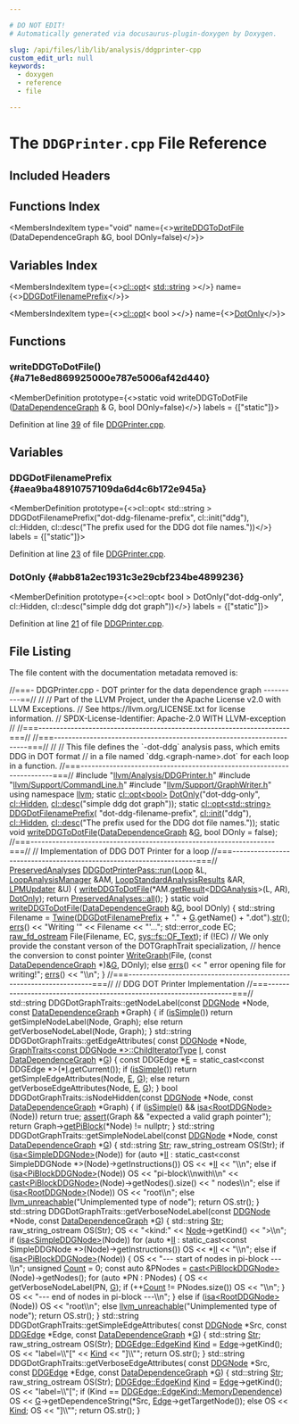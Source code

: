 ```yaml
---

# DO NOT EDIT!
# Automatically generated via docusaurus-plugin-doxygen by Doxygen.

slug: /api/files/lib/lib/analysis/ddgprinter-cpp
custom_edit_url: null
keywords:
  - doxygen
  - reference
  - file

---
```





# The `DDGPrinter.cpp` File Reference

<DoxygenPage pluginConfig={pluginConfig}>



## Included Headers

<IncludesList>
<IncludesListItem
  filePath="llvm/Analysis/DDGPrinter.h"
  permalink="/docs/api/files/include/include/llvm/include/llvm/analysis/ddgprinter-h"
  isLocal="true" />
<IncludesListItem
  filePath="llvm/Support/CommandLine.h"
  permalink="/docs/api/files/include/include/llvm/include/llvm/support/commandline-h"
  isLocal="true" />
<IncludesListItem
  filePath="llvm/Support/GraphWriter.h"
  permalink="/docs/api/files/include/include/llvm/include/llvm/support/graphwriter-h"
  isLocal="true" />
</IncludesList>

## Functions Index

<MembersIndex>

<MembersIndexItem
  type="void"
  name={<><a href="#a71e8ed869925000e787e5006af42d440">writeDDGToDotFile</a> (DataDependenceGraph &amp;G, bool DOnly=false)</>}>
</MembersIndexItem>

</MembersIndex>

## Variables Index

<MembersIndex>

<MembersIndexItem
  type={<><a href="/docs/api/classes/llvm/cl/opt">cl::opt</a>&lt; <a href="/docs/api/files/include/include/llvm/include/llvm/demangle/itaniumdemangle-h/#ae2b0d0345572d6718e219aa76d1d54edab45cffe084dd3d20d928bee85e7b0f21">std::string</a> &gt;</>}
  name={<><a href="#aea9ba48910757109da6d4c6b172e945a">DDGDotFilenamePrefix</a></>}>
</MembersIndexItem>

<MembersIndexItem
  type={<><a href="/docs/api/classes/llvm/cl/opt">cl::opt</a>&lt; bool &gt;</>}
  name={<><a href="#abb81a2ec1931c3e29cbf234be4899236">DotOnly</a></>}>
</MembersIndexItem>

</MembersIndex>


<SectionDefinition>

## Functions

### writeDDGToDotFile() {#a71e8ed869925000e787e5006af42d440}

<MemberDefinition
  prototype={<>static void writeDDGToDotFile (<a href="/docs/api/classes/llvm/datadependencegraph">DataDependenceGraph</a> &amp; G, bool DOnly=false)</>}
  labels = {["static"]}>

Definition at line <a href="#l00039">39</a> of file <a href="/docs/api/files/lib/lib/analysis/ddgprinter-cpp">DDGPrinter.cpp</a>.
</MemberDefinition>

</SectionDefinition>

<SectionDefinition>

## Variables

### DDGDotFilenamePrefix {#aea9ba48910757109da6d4c6b172e945a}

<MemberDefinition
  prototype={<>cl::opt&lt; std::string &gt; DDGDotFilenamePrefix(&quot;dot-ddg-filename-prefix&quot;, cl::init(&quot;ddg&quot;), cl::Hidden, cl::desc(&quot;The prefix used for the DDG dot file names.&quot;))</>}
  labels = {["static"]}>

Definition at line <a href="#l00023">23</a> of file <a href="/docs/api/files/lib/lib/analysis/ddgprinter-cpp">DDGPrinter.cpp</a>.
</MemberDefinition>

### DotOnly {#abb81a2ec1931c3e29cbf234be4899236}

<MemberDefinition
  prototype={<>cl::opt&lt; bool &gt; DotOnly(&quot;dot-ddg-only&quot;, cl::Hidden, cl::desc(&quot;simple ddg dot graph&quot;))</>}
  labels = {["static"]}>

Definition at line <a href="#l00021">21</a> of file <a href="/docs/api/files/lib/lib/analysis/ddgprinter-cpp">DDGPrinter.cpp</a>.
</MemberDefinition>

</SectionDefinition>

## File Listing

The file content with the documentation metadata removed is:

<ProgramListing>

<Link id="l00001" /><CodeLine lineNumber="1"><Highlight kind="comment">//===- DDGPrinter.cpp - DOT printer for the data dependence graph ----------==//</Highlight><Highlight kind="normal"></Highlight></CodeLine>
<Link id="l00002" /><CodeLine lineNumber="2"><Highlight kind="normal"></Highlight><Highlight kind="comment">//</Highlight><Highlight kind="normal"></Highlight></CodeLine>
<Link id="l00003" /><CodeLine lineNumber="3"><Highlight kind="normal"></Highlight><Highlight kind="comment">// Part of the LLVM Project, under the Apache License v2.0 with LLVM Exceptions.</Highlight><Highlight kind="normal"></Highlight></CodeLine>
<Link id="l00004" /><CodeLine lineNumber="4"><Highlight kind="normal"></Highlight><Highlight kind="comment">// See https://llvm.org/LICENSE.txt for license information.</Highlight><Highlight kind="normal"></Highlight></CodeLine>
<Link id="l00005" /><CodeLine lineNumber="5"><Highlight kind="normal"></Highlight><Highlight kind="comment">// SPDX-License-Identifier: Apache-2.0 WITH LLVM-exception</Highlight><Highlight kind="normal"></Highlight></CodeLine>
<Link id="l00006" /><CodeLine lineNumber="6"><Highlight kind="normal"></Highlight><Highlight kind="comment">//</Highlight><Highlight kind="normal"></Highlight></CodeLine>
<Link id="l00007" /><CodeLine lineNumber="7"><Highlight kind="normal"></Highlight><Highlight kind="comment">//===----------------------------------------------------------------------===//</Highlight><Highlight kind="normal"></Highlight></CodeLine>
<Link id="l00008" /><CodeLine lineNumber="8"><Highlight kind="normal"></Highlight></CodeLine>
<Link id="l00009" /><CodeLine lineNumber="9"><Highlight kind="normal"></Highlight><Highlight kind="comment">//===----------------------------------------------------------------------===//</Highlight><Highlight kind="normal"></Highlight></CodeLine>
<Link id="l00010" /><CodeLine lineNumber="10"><Highlight kind="normal"></Highlight><Highlight kind="comment">//</Highlight><Highlight kind="normal"></Highlight></CodeLine>
<Link id="l00011" /><CodeLine lineNumber="11"><Highlight kind="normal"></Highlight><Highlight kind="comment">// This file defines the &#96;-dot-ddg&#96; analysis pass, which emits DDG in DOT format</Highlight><Highlight kind="normal"></Highlight></CodeLine>
<Link id="l00012" /><CodeLine lineNumber="12"><Highlight kind="normal"></Highlight><Highlight kind="comment">// in a file named &#96;ddg.&lt;graph-name&gt;.dot&#96; for each loop  in a function.</Highlight><Highlight kind="normal"></Highlight></CodeLine>
<Link id="l00013" /><CodeLine lineNumber="13"><Highlight kind="normal"></Highlight><Highlight kind="comment">//===----------------------------------------------------------------------===//</Highlight><Highlight kind="normal"></Highlight></CodeLine>
<Link id="l00014" /><CodeLine lineNumber="14"><Highlight kind="normal"></Highlight></CodeLine>
<Link id="l00015" /><CodeLine lineNumber="15"><Highlight kind="normal"></Highlight><Highlight kind="preprocessor">#include &quot;<a href="/docs/api/files/include/include/llvm/include/llvm/analysis/ddgprinter-h">llvm/Analysis/DDGPrinter.h</a>&quot;</Highlight><Highlight kind="normal"></Highlight></CodeLine>
<Link id="l00016" /><CodeLine lineNumber="16"><Highlight kind="normal"></Highlight><Highlight kind="preprocessor">#include &quot;<a href="/docs/api/files/include/include/llvm/include/llvm/support/commandline-h">llvm/Support/CommandLine.h</a>&quot;</Highlight><Highlight kind="normal"></Highlight></CodeLine>
<Link id="l00017" /><CodeLine lineNumber="17"><Highlight kind="normal"></Highlight><Highlight kind="preprocessor">#include &quot;<a href="/docs/api/files/include/include/llvm/include/llvm/support/graphwriter-h">llvm/Support/GraphWriter.h</a>&quot;</Highlight><Highlight kind="normal"></Highlight></CodeLine>
<Link id="l00018" /><CodeLine lineNumber="18"><Highlight kind="normal"></Highlight></CodeLine>
<Link id="l00019" /><CodeLine lineNumber="19"><Highlight kind="normal"></Highlight><Highlight kind="keyword">using namespace </Highlight><Highlight kind="normal"><a href="/docs/api/namespaces/llvm">llvm</a>;</Highlight></CodeLine>
<Link id="l00020" /><CodeLine lineNumber="20"><Highlight kind="normal"></Highlight></CodeLine>
<Link id="l00021" /><CodeLine lineNumber="21" lineLink="#abb81a2ec1931c3e29cbf234be4899236"><Highlight kind="normal"></Highlight><Highlight kind="keyword">static</Highlight><Highlight kind="normal"> <a href="/docs/api/classes/llvm/cl/opt">cl::opt&lt;bool&gt;</a> <a href="#abb81a2ec1931c3e29cbf234be4899236">DotOnly</a>(</Highlight><Highlight kind="stringliteral">&quot;dot-ddg-only&quot;</Highlight><Highlight kind="normal">, <a href="/docs/api/namespaces/llvm/cl/#a68075925a54790e71ca790e1d4f21a40a263ac008d8d31f13ce460395fc4cf7e6">cl::Hidden</a>,</Highlight></CodeLine>
<Link id="l00022" /><CodeLine lineNumber="22"><Highlight kind="normal">                             <a href="/docs/api/structs/llvm/cl/desc">cl::desc</a>(</Highlight><Highlight kind="stringliteral">&quot;simple ddg dot graph&quot;</Highlight><Highlight kind="normal">));</Highlight></CodeLine>
<Link id="l00023" /><CodeLine lineNumber="23" lineLink="#aea9ba48910757109da6d4c6b172e945a"><Highlight kind="normal"></Highlight><Highlight kind="keyword">static</Highlight><Highlight kind="normal"> <a href="/docs/api/classes/llvm/cl/opt">cl::opt&lt;std::string&gt;</a> <a href="#aea9ba48910757109da6d4c6b172e945a">DDGDotFilenamePrefix</a>(</Highlight></CodeLine>
<Link id="l00024" /><CodeLine lineNumber="24"><Highlight kind="normal">    </Highlight><Highlight kind="stringliteral">&quot;dot-ddg-filename-prefix&quot;</Highlight><Highlight kind="normal">, <a href="/docs/api/namespaces/llvm/cl/#ac12e6a8f3a1b511f0dee2ed6de0ae806">cl::init</a>(</Highlight><Highlight kind="stringliteral">&quot;ddg&quot;</Highlight><Highlight kind="normal">), <a href="/docs/api/namespaces/llvm/cl/#a68075925a54790e71ca790e1d4f21a40a263ac008d8d31f13ce460395fc4cf7e6">cl::Hidden</a>,</Highlight></CodeLine>
<Link id="l00025" /><CodeLine lineNumber="25"><Highlight kind="normal">    <a href="/docs/api/structs/llvm/cl/desc">cl::desc</a>(</Highlight><Highlight kind="stringliteral">&quot;The prefix used for the DDG dot file names.&quot;</Highlight><Highlight kind="normal">));</Highlight></CodeLine>
<Link id="l00026" /><CodeLine lineNumber="26"><Highlight kind="normal"></Highlight></CodeLine>
<Link id="l00027" /><CodeLine lineNumber="27"><Highlight kind="normal"></Highlight><Highlight kind="keyword">static</Highlight><Highlight kind="normal"> </Highlight><Highlight kind="keywordtype">void</Highlight><Highlight kind="normal"> <a href="#a71e8ed869925000e787e5006af42d440">writeDDGToDotFile</a>(<a href="/docs/api/classes/llvm/datadependencegraph">DataDependenceGraph</a> &amp;<a href="/docs/api/files/lib/lib/support/md5-cpp/#ad96b7cf3182ce2ba85e5a7a93b12c441">G</a>, </Highlight><Highlight kind="keywordtype">bool</Highlight><Highlight kind="normal"> DOnly = </Highlight><Highlight kind="keyword">false</Highlight><Highlight kind="normal">);</Highlight></CodeLine>
<Link id="l00028" /><CodeLine lineNumber="28"><Highlight kind="normal"></Highlight></CodeLine>
<Link id="l00029" /><CodeLine lineNumber="29"><Highlight kind="normal"></Highlight><Highlight kind="comment">//===--------------------------------------------------------------------===//</Highlight><Highlight kind="normal"></Highlight></CodeLine>
<Link id="l00030" /><CodeLine lineNumber="30"><Highlight kind="normal"></Highlight><Highlight kind="comment">// Implementation of DDG DOT Printer for a loop</Highlight><Highlight kind="normal"></Highlight></CodeLine>
<Link id="l00031" /><CodeLine lineNumber="31"><Highlight kind="normal"></Highlight><Highlight kind="comment">//===--------------------------------------------------------------------===//</Highlight><Highlight kind="normal"></Highlight></CodeLine>
<Link id="l00032" /><CodeLine lineNumber="32" lineLink="/docs/api/classes/llvm/ddgdotprinterpass/#ad73a209beeea1475814429bdd8bdeda5"><Highlight kind="normal"><a href="/docs/api/classes/llvm/preservedanalyses">PreservedAnalyses</a> <a href="/docs/api/classes/llvm/ddgdotprinterpass/#ad73a209beeea1475814429bdd8bdeda5">DDGDotPrinterPass::run</a>(<a href="/docs/api/classes/llvm/loop">Loop</a> &amp;L, <a href="/docs/api/namespaces/llvm/#a58dde534a0ea2a23cb6c779c5c283f75">LoopAnalysisManager</a> &amp;AM,</Highlight></CodeLine>
<Link id="l00033" /><CodeLine lineNumber="33"><Highlight kind="normal">                                         <a href="/docs/api/structs/llvm/loopstandardanalysisresults">LoopStandardAnalysisResults</a> &amp;AR,</Highlight></CodeLine>
<Link id="l00034" /><CodeLine lineNumber="34"><Highlight kind="normal">                                         <a href="/docs/api/classes/llvm/lpmupdater">LPMUpdater</a> &amp;U) &#123;</Highlight></CodeLine>
<Link id="l00035" /><CodeLine lineNumber="35"><Highlight kind="normal">  <a href="#a71e8ed869925000e787e5006af42d440">writeDDGToDotFile</a>(&#42;AM.<a href="/docs/api/classes/llvm/analysismanager/#aaab1fad63e4f3b8679469720a873fedd">getResult</a>&lt;<a href="/docs/api/classes/llvm/ddganalysis">DDGAnalysis</a>&gt;(L, AR), <a href="#abb81a2ec1931c3e29cbf234be4899236">DotOnly</a>);</Highlight></CodeLine>
<Link id="l00036" /><CodeLine lineNumber="36"><Highlight kind="normal">  </Highlight><Highlight kind="keywordflow">return</Highlight><Highlight kind="normal"> <a href="/docs/api/classes/llvm/preservedanalyses/#a1258a1ff55557c27684010ebd7283712">PreservedAnalyses::all</a>();</Highlight></CodeLine>
<Link id="l00037" /><CodeLine lineNumber="37"><Highlight kind="normal">&#125;</Highlight></CodeLine>
<Link id="l00038" /><CodeLine lineNumber="38"><Highlight kind="normal"></Highlight></CodeLine>
<Link id="l00039" /><CodeLine lineNumber="39" lineLink="#a71e8ed869925000e787e5006af42d440"><Highlight kind="normal"></Highlight><Highlight kind="keyword">static</Highlight><Highlight kind="normal"> </Highlight><Highlight kind="keywordtype">void</Highlight><Highlight kind="normal"> <a href="#a71e8ed869925000e787e5006af42d440">writeDDGToDotFile</a>(<a href="/docs/api/classes/llvm/datadependencegraph">DataDependenceGraph</a> &amp;<a href="/docs/api/files/lib/lib/support/md5-cpp/#ad96b7cf3182ce2ba85e5a7a93b12c441">G</a>, </Highlight><Highlight kind="keywordtype">bool</Highlight><Highlight kind="normal"> DOnly) &#123;</Highlight></CodeLine>
<Link id="l00040" /><CodeLine lineNumber="40"><Highlight kind="normal">  std::string Filename =</Highlight></CodeLine>
<Link id="l00041" /><CodeLine lineNumber="41"><Highlight kind="normal">      <a href="/docs/api/classes/llvm/twine">Twine</a>(<a href="#aea9ba48910757109da6d4c6b172e945a">DDGDotFilenamePrefix</a> + </Highlight><Highlight kind="stringliteral">&quot;.&quot;</Highlight><Highlight kind="normal"> + <a href="/docs/api/files/lib/lib/support/md5-cpp/#ad96b7cf3182ce2ba85e5a7a93b12c441">G</a>.getName() + </Highlight><Highlight kind="stringliteral">&quot;.dot&quot;</Highlight><Highlight kind="normal">).<a href="/docs/api/classes/llvm/twine/#a4c1c1093a7749409c70838678514cc7c">str</a>();</Highlight></CodeLine>
<Link id="l00042" /><CodeLine lineNumber="42"><Highlight kind="normal">  <a href="/docs/api/namespaces/llvm/#a9a7b5c68c90f85baaedaa854cc5002cc">errs</a>() &lt;&lt; </Highlight><Highlight kind="stringliteral">&quot;Writing &#39;&quot;</Highlight><Highlight kind="normal"> &lt;&lt; Filename &lt;&lt; </Highlight><Highlight kind="stringliteral">&quot;&#39;...&quot;</Highlight><Highlight kind="normal">;</Highlight></CodeLine>
<Link id="l00043" /><CodeLine lineNumber="43"><Highlight kind="normal"></Highlight></CodeLine>
<Link id="l00044" /><CodeLine lineNumber="44"><Highlight kind="normal">  std::error&#95;code EC;</Highlight></CodeLine>
<Link id="l00045" /><CodeLine lineNumber="45"><Highlight kind="normal">  <a href="/docs/api/classes/llvm/raw-fd-ostream">raw&#95;fd&#95;ostream</a> File(Filename, EC, <a href="/docs/api/namespaces/llvm/sys/fs/#a662978c0cdf81de0d448032f142a3695a6118bd1b7164f1f8f02470a5cb6a538b">sys::fs::OF&#95;Text</a>);</Highlight></CodeLine>
<Link id="l00046" /><CodeLine lineNumber="46"><Highlight kind="normal"></Highlight></CodeLine>
<Link id="l00047" /><CodeLine lineNumber="47"><Highlight kind="normal">  </Highlight><Highlight kind="keywordflow">if</Highlight><Highlight kind="normal"> (!EC)</Highlight></CodeLine>
<Link id="l00048" /><CodeLine lineNumber="48"><Highlight kind="normal">    </Highlight><Highlight kind="comment">// We only provide the constant verson of the DOTGraphTrait specialization,</Highlight><Highlight kind="normal"></Highlight></CodeLine>
<Link id="l00049" /><CodeLine lineNumber="49"><Highlight kind="normal">    </Highlight><Highlight kind="comment">// hence the conversion to const pointer</Highlight><Highlight kind="normal"></Highlight></CodeLine>
<Link id="l00050" /><CodeLine lineNumber="50"><Highlight kind="normal">    <a href="/docs/api/namespaces/llvm/#a45fc498e695e5b2061ab5e6ec8e604a1">WriteGraph</a>(File, (</Highlight><Highlight kind="keyword">const</Highlight><Highlight kind="normal"> <a href="/docs/api/classes/llvm/datadependencegraph">DataDependenceGraph</a> &#42;)&amp;<a href="/docs/api/files/lib/lib/support/md5-cpp/#ad96b7cf3182ce2ba85e5a7a93b12c441">G</a>, DOnly);</Highlight></CodeLine>
<Link id="l00051" /><CodeLine lineNumber="51"><Highlight kind="normal">  </Highlight><Highlight kind="keywordflow">else</Highlight><Highlight kind="normal"></Highlight></CodeLine>
<Link id="l00052" /><CodeLine lineNumber="52"><Highlight kind="normal">    <a href="/docs/api/namespaces/llvm/#a9a7b5c68c90f85baaedaa854cc5002cc">errs</a>() &lt;&lt; </Highlight><Highlight kind="stringliteral">&quot;  error opening file for writing!&quot;</Highlight><Highlight kind="normal">;</Highlight></CodeLine>
<Link id="l00053" /><CodeLine lineNumber="53"><Highlight kind="normal">  <a href="/docs/api/namespaces/llvm/#a9a7b5c68c90f85baaedaa854cc5002cc">errs</a>() &lt;&lt; </Highlight><Highlight kind="stringliteral">&quot;\\n&quot;</Highlight><Highlight kind="normal">;</Highlight></CodeLine>
<Link id="l00054" /><CodeLine lineNumber="54"><Highlight kind="normal">&#125;</Highlight></CodeLine>
<Link id="l00055" /><CodeLine lineNumber="55"><Highlight kind="normal"></Highlight></CodeLine>
<Link id="l00056" /><CodeLine lineNumber="56"><Highlight kind="normal"></Highlight><Highlight kind="comment">//===--------------------------------------------------------------------===//</Highlight><Highlight kind="normal"></Highlight></CodeLine>
<Link id="l00057" /><CodeLine lineNumber="57"><Highlight kind="normal"></Highlight><Highlight kind="comment">// DDG DOT Printer Implementation</Highlight><Highlight kind="normal"></Highlight></CodeLine>
<Link id="l00058" /><CodeLine lineNumber="58"><Highlight kind="normal"></Highlight><Highlight kind="comment">//===--------------------------------------------------------------------===//</Highlight><Highlight kind="normal"></Highlight></CodeLine>
<Link id="l00059" /><CodeLine lineNumber="59"><Highlight kind="normal">std::string DDGDotGraphTraits::getNodeLabel(</Highlight><Highlight kind="keyword">const</Highlight><Highlight kind="normal"> <a href="/docs/api/classes/llvm/ddgnode">DDGNode</a> &#42;Node,</Highlight></CodeLine>
<Link id="l00060" /><CodeLine lineNumber="60"><Highlight kind="normal">                                            </Highlight><Highlight kind="keyword">const</Highlight><Highlight kind="normal"> <a href="/docs/api/classes/llvm/datadependencegraph">DataDependenceGraph</a> &#42;Graph) &#123;</Highlight></CodeLine>
<Link id="l00061" /><CodeLine lineNumber="61"><Highlight kind="normal">  </Highlight><Highlight kind="keywordflow">if</Highlight><Highlight kind="normal"> (<a href="/docs/api/structs/llvm/defaultdotgraphtraits/#ae8629cdc360910256304238ca5db1a45">isSimple</a>())</Highlight></CodeLine>
<Link id="l00062" /><CodeLine lineNumber="62"><Highlight kind="normal">    </Highlight><Highlight kind="keywordflow">return</Highlight><Highlight kind="normal"> getSimpleNodeLabel(Node, Graph);</Highlight></CodeLine>
<Link id="l00063" /><CodeLine lineNumber="63"><Highlight kind="normal">  </Highlight><Highlight kind="keywordflow">else</Highlight><Highlight kind="normal"></Highlight></CodeLine>
<Link id="l00064" /><CodeLine lineNumber="64"><Highlight kind="normal">    </Highlight><Highlight kind="keywordflow">return</Highlight><Highlight kind="normal"> getVerboseNodeLabel(Node, Graph);</Highlight></CodeLine>
<Link id="l00065" /><CodeLine lineNumber="65"><Highlight kind="normal">&#125;</Highlight></CodeLine>
<Link id="l00066" /><CodeLine lineNumber="66"><Highlight kind="normal"></Highlight></CodeLine>
<Link id="l00067" /><CodeLine lineNumber="67"><Highlight kind="normal">std::string DDGDotGraphTraits::getEdgeAttributes(</Highlight></CodeLine>
<Link id="l00068" /><CodeLine lineNumber="68"><Highlight kind="normal">    </Highlight><Highlight kind="keyword">const</Highlight><Highlight kind="normal"> <a href="/docs/api/classes/llvm/ddgnode">DDGNode</a> &#42;Node, <a href="/docs/api/structs/llvm/graphtraits">GraphTraits&lt;const DDGNode &#42;&gt;::ChildIteratorType</a> <a href="/docs/api/files/lib/lib/support/md5-cpp/#ac0eafdc9ee161b71e7af98af736952fd">I</a>,</Highlight></CodeLine>
<Link id="l00069" /><CodeLine lineNumber="69"><Highlight kind="normal">    </Highlight><Highlight kind="keyword">const</Highlight><Highlight kind="normal"> <a href="/docs/api/classes/llvm/datadependencegraph">DataDependenceGraph</a> &#42;<a href="/docs/api/files/lib/lib/support/md5-cpp/#ad96b7cf3182ce2ba85e5a7a93b12c441">G</a>) &#123;</Highlight></CodeLine>
<Link id="l00070" /><CodeLine lineNumber="70"><Highlight kind="normal">  </Highlight><Highlight kind="keyword">const</Highlight><Highlight kind="normal"> DDGEdge &#42;<a href="/docs/api/files/lib/lib/ir/builtingcs-cpp/#abb2b3a60ccc38a28239e19a1646e0c8a">E</a> = </Highlight><Highlight kind="keyword">static&#95;cast&lt;</Highlight><Highlight kind="keyword">const </Highlight><Highlight kind="normal">DDGEdge &#42;</Highlight><Highlight kind="keyword">&gt;</Highlight><Highlight kind="normal">(&#42;<a href="/docs/api/files/lib/lib/support/md5-cpp/#ac0eafdc9ee161b71e7af98af736952fd">I</a>.getCurrent());</Highlight></CodeLine>
<Link id="l00071" /><CodeLine lineNumber="71"><Highlight kind="normal">  </Highlight><Highlight kind="keywordflow">if</Highlight><Highlight kind="normal"> (<a href="/docs/api/structs/llvm/defaultdotgraphtraits/#ae8629cdc360910256304238ca5db1a45">isSimple</a>())</Highlight></CodeLine>
<Link id="l00072" /><CodeLine lineNumber="72"><Highlight kind="normal">    </Highlight><Highlight kind="keywordflow">return</Highlight><Highlight kind="normal"> getSimpleEdgeAttributes(Node, <a href="/docs/api/files/lib/lib/ir/builtingcs-cpp/#abb2b3a60ccc38a28239e19a1646e0c8a">E</a>, <a href="/docs/api/files/lib/lib/support/md5-cpp/#ad96b7cf3182ce2ba85e5a7a93b12c441">G</a>);</Highlight></CodeLine>
<Link id="l00073" /><CodeLine lineNumber="73"><Highlight kind="normal">  </Highlight><Highlight kind="keywordflow">else</Highlight><Highlight kind="normal"></Highlight></CodeLine>
<Link id="l00074" /><CodeLine lineNumber="74"><Highlight kind="normal">    </Highlight><Highlight kind="keywordflow">return</Highlight><Highlight kind="normal"> getVerboseEdgeAttributes(Node, <a href="/docs/api/files/lib/lib/ir/builtingcs-cpp/#abb2b3a60ccc38a28239e19a1646e0c8a">E</a>, <a href="/docs/api/files/lib/lib/support/md5-cpp/#ad96b7cf3182ce2ba85e5a7a93b12c441">G</a>);</Highlight></CodeLine>
<Link id="l00075" /><CodeLine lineNumber="75"><Highlight kind="normal">&#125;</Highlight></CodeLine>
<Link id="l00076" /><CodeLine lineNumber="76"><Highlight kind="normal"></Highlight></CodeLine>
<Link id="l00077" /><CodeLine lineNumber="77"><Highlight kind="normal"></Highlight><Highlight kind="keywordtype">bool</Highlight><Highlight kind="normal"> DDGDotGraphTraits::isNodeHidden(</Highlight><Highlight kind="keyword">const</Highlight><Highlight kind="normal"> <a href="/docs/api/classes/llvm/ddgnode">DDGNode</a> &#42;Node,</Highlight></CodeLine>
<Link id="l00078" /><CodeLine lineNumber="78"><Highlight kind="normal">                                     </Highlight><Highlight kind="keyword">const</Highlight><Highlight kind="normal"> <a href="/docs/api/classes/llvm/datadependencegraph">DataDependenceGraph</a> &#42;Graph) &#123;</Highlight></CodeLine>
<Link id="l00079" /><CodeLine lineNumber="79"><Highlight kind="normal">  </Highlight><Highlight kind="keywordflow">if</Highlight><Highlight kind="normal"> (<a href="/docs/api/structs/llvm/defaultdotgraphtraits/#ae8629cdc360910256304238ca5db1a45">isSimple</a>() &amp;&amp; <a href="/docs/api/namespaces/llvm/#a92ca992e52dddc420f4b069cae06dfbe">isa&lt;RootDDGNode&gt;</a>(Node))</Highlight></CodeLine>
<Link id="l00080" /><CodeLine lineNumber="80"><Highlight kind="normal">    </Highlight><Highlight kind="keywordflow">return</Highlight><Highlight kind="normal"> </Highlight><Highlight kind="keyword">true</Highlight><Highlight kind="normal">;</Highlight></CodeLine>
<Link id="l00081" /><CodeLine lineNumber="81"><Highlight kind="normal">  <a href="/docs/api/files/lib/lib/target/lib/target/amdgpu/silowercontrolflow-cpp/#a4868c5d81c5ccc98c47aeab6244346a0">assert</a>(Graph &amp;&amp; </Highlight><Highlight kind="stringliteral">&quot;expected a valid graph pointer&quot;</Highlight><Highlight kind="normal">);</Highlight></CodeLine>
<Link id="l00082" /><CodeLine lineNumber="82"><Highlight kind="normal">  </Highlight><Highlight kind="keywordflow">return</Highlight><Highlight kind="normal"> Graph-&gt;<a href="/docs/api/classes/llvm/datadependencegraph/#a1a1d1453dbff4d66cdd16b7d60b208b2">getPiBlock</a>(&#42;Node) != </Highlight><Highlight kind="keyword">nullptr</Highlight><Highlight kind="normal">;</Highlight></CodeLine>
<Link id="l00083" /><CodeLine lineNumber="83"><Highlight kind="normal">&#125;</Highlight></CodeLine>
<Link id="l00084" /><CodeLine lineNumber="84"><Highlight kind="normal"></Highlight></CodeLine>
<Link id="l00085" /><CodeLine lineNumber="85"><Highlight kind="normal">std::string</Highlight></CodeLine>
<Link id="l00086" /><CodeLine lineNumber="86"><Highlight kind="normal">DDGDotGraphTraits::getSimpleNodeLabel(</Highlight><Highlight kind="keyword">const</Highlight><Highlight kind="normal"> <a href="/docs/api/classes/llvm/ddgnode">DDGNode</a> &#42;Node,</Highlight></CodeLine>
<Link id="l00087" /><CodeLine lineNumber="87"><Highlight kind="normal">                                      </Highlight><Highlight kind="keyword">const</Highlight><Highlight kind="normal"> <a href="/docs/api/classes/llvm/datadependencegraph">DataDependenceGraph</a> &#42;<a href="/docs/api/files/lib/lib/support/md5-cpp/#ad96b7cf3182ce2ba85e5a7a93b12c441">G</a>) &#123;</Highlight></CodeLine>
<Link id="l00088" /><CodeLine lineNumber="88"><Highlight kind="normal">  std::string <a href="/docs/api/namespaces/anonymous-rustdemangle-cpp-/#a76a6de3bfe4b34e80479b5139aae1ab7aebccbbd337efb2ddb5979c57125bad1b">Str</a>;</Highlight></CodeLine>
<Link id="l00089" /><CodeLine lineNumber="89"><Highlight kind="normal">  raw&#95;string&#95;ostream OS(Str);</Highlight></CodeLine>
<Link id="l00090" /><CodeLine lineNumber="90"><Highlight kind="normal">  </Highlight><Highlight kind="keywordflow">if</Highlight><Highlight kind="normal"> (<a href="/docs/api/namespaces/llvm/#a92ca992e52dddc420f4b069cae06dfbe">isa&lt;SimpleDDGNode&gt;</a>(Node))</Highlight></CodeLine>
<Link id="l00091" /><CodeLine lineNumber="91"><Highlight kind="normal">    </Highlight><Highlight kind="keywordflow">for</Highlight><Highlight kind="normal"> (</Highlight><Highlight kind="keyword">auto</Highlight><Highlight kind="normal"> &#42;<a href="/docs/api/files/lib/lib/target/lib/target/nvptx/nvvmintrrange-cpp/#ac5804672fc0850438d63caec770647f8">II</a> : </Highlight><Highlight kind="keyword">static&#95;cast&lt;</Highlight><Highlight kind="keyword">const </Highlight><Highlight kind="normal">SimpleDDGNode &#42;</Highlight><Highlight kind="keyword">&gt;</Highlight><Highlight kind="normal">(Node)-&gt;getInstructions())</Highlight></CodeLine>
<Link id="l00092" /><CodeLine lineNumber="92"><Highlight kind="normal">      OS &lt;&lt; &#42;<a href="/docs/api/files/lib/lib/target/lib/target/nvptx/nvvmintrrange-cpp/#ac5804672fc0850438d63caec770647f8">II</a> &lt;&lt; </Highlight><Highlight kind="stringliteral">&quot;\\n&quot;</Highlight><Highlight kind="normal">;</Highlight></CodeLine>
<Link id="l00093" /><CodeLine lineNumber="93"><Highlight kind="normal">  </Highlight><Highlight kind="keywordflow">else</Highlight><Highlight kind="normal"> </Highlight><Highlight kind="keywordflow">if</Highlight><Highlight kind="normal"> (<a href="/docs/api/namespaces/llvm/#a92ca992e52dddc420f4b069cae06dfbe">isa&lt;PiBlockDDGNode&gt;</a>(Node))</Highlight></CodeLine>
<Link id="l00094" /><CodeLine lineNumber="94"><Highlight kind="normal">    OS &lt;&lt; </Highlight><Highlight kind="stringliteral">&quot;pi-block\\nwith\\n&quot;</Highlight><Highlight kind="normal"></Highlight></CodeLine>
<Link id="l00095" /><CodeLine lineNumber="95"><Highlight kind="normal">       &lt;&lt; <a href="/docs/api/namespaces/llvm/#ac4fc845f5ed92de63cd4474f128f5fc5">cast&lt;PiBlockDDGNode&gt;</a>(Node)-&gt;getNodes().size() &lt;&lt; </Highlight><Highlight kind="stringliteral">&quot; nodes\\n&quot;</Highlight><Highlight kind="normal">;</Highlight></CodeLine>
<Link id="l00096" /><CodeLine lineNumber="96"><Highlight kind="normal">  </Highlight><Highlight kind="keywordflow">else</Highlight><Highlight kind="normal"> </Highlight><Highlight kind="keywordflow">if</Highlight><Highlight kind="normal"> (<a href="/docs/api/namespaces/llvm/#a92ca992e52dddc420f4b069cae06dfbe">isa&lt;RootDDGNode&gt;</a>(Node))</Highlight></CodeLine>
<Link id="l00097" /><CodeLine lineNumber="97"><Highlight kind="normal">    OS &lt;&lt; </Highlight><Highlight kind="stringliteral">&quot;root\\n&quot;</Highlight><Highlight kind="normal">;</Highlight></CodeLine>
<Link id="l00098" /><CodeLine lineNumber="98"><Highlight kind="normal">  </Highlight><Highlight kind="keywordflow">else</Highlight><Highlight kind="normal"></Highlight></CodeLine>
<Link id="l00099" /><CodeLine lineNumber="99"><Highlight kind="normal">    <a href="/docs/api/files/include/include/llvm/include/llvm/support/errorhandling-h/#ace243f5c25697a1107cce46626b3dc94">llvm&#95;unreachable</a>(</Highlight><Highlight kind="stringliteral">&quot;Unimplemented type of node&quot;</Highlight><Highlight kind="normal">);</Highlight></CodeLine>
<Link id="l00100" /><CodeLine lineNumber="100"><Highlight kind="normal">  </Highlight><Highlight kind="keywordflow">return</Highlight><Highlight kind="normal"> OS.str();</Highlight></CodeLine>
<Link id="l00101" /><CodeLine lineNumber="101"><Highlight kind="normal">&#125;</Highlight></CodeLine>
<Link id="l00102" /><CodeLine lineNumber="102"><Highlight kind="normal"></Highlight></CodeLine>
<Link id="l00103" /><CodeLine lineNumber="103"><Highlight kind="normal">std::string</Highlight></CodeLine>
<Link id="l00104" /><CodeLine lineNumber="104"><Highlight kind="normal">DDGDotGraphTraits::getVerboseNodeLabel(</Highlight><Highlight kind="keyword">const</Highlight><Highlight kind="normal"> <a href="/docs/api/classes/llvm/ddgnode">DDGNode</a> &#42;Node,</Highlight></CodeLine>
<Link id="l00105" /><CodeLine lineNumber="105"><Highlight kind="normal">                                       </Highlight><Highlight kind="keyword">const</Highlight><Highlight kind="normal"> <a href="/docs/api/classes/llvm/datadependencegraph">DataDependenceGraph</a> &#42;<a href="/docs/api/files/lib/lib/support/md5-cpp/#ad96b7cf3182ce2ba85e5a7a93b12c441">G</a>) &#123;</Highlight></CodeLine>
<Link id="l00106" /><CodeLine lineNumber="106"><Highlight kind="normal">  std::string <a href="/docs/api/namespaces/anonymous-rustdemangle-cpp-/#a76a6de3bfe4b34e80479b5139aae1ab7aebccbbd337efb2ddb5979c57125bad1b">Str</a>;</Highlight></CodeLine>
<Link id="l00107" /><CodeLine lineNumber="107"><Highlight kind="normal">  raw&#95;string&#95;ostream OS(Str);</Highlight></CodeLine>
<Link id="l00108" /><CodeLine lineNumber="108"><Highlight kind="normal">  OS &lt;&lt; </Highlight><Highlight kind="stringliteral">&quot;&lt;kind:&quot;</Highlight><Highlight kind="normal"> &lt;&lt; <a href="/docs/api/namespaces/llvm/rdf/#ac54dd04d6e441d1b72195477e5bc1909">Node</a>-&gt;getKind() &lt;&lt; </Highlight><Highlight kind="stringliteral">&quot;&gt;\\n&quot;</Highlight><Highlight kind="normal">;</Highlight></CodeLine>
<Link id="l00109" /><CodeLine lineNumber="109"><Highlight kind="normal">  </Highlight><Highlight kind="keywordflow">if</Highlight><Highlight kind="normal"> (<a href="/docs/api/namespaces/llvm/#a92ca992e52dddc420f4b069cae06dfbe">isa&lt;SimpleDDGNode&gt;</a>(Node))</Highlight></CodeLine>
<Link id="l00110" /><CodeLine lineNumber="110"><Highlight kind="normal">    </Highlight><Highlight kind="keywordflow">for</Highlight><Highlight kind="normal"> (</Highlight><Highlight kind="keyword">auto</Highlight><Highlight kind="normal"> &#42;<a href="/docs/api/files/lib/lib/target/lib/target/nvptx/nvvmintrrange-cpp/#ac5804672fc0850438d63caec770647f8">II</a> : </Highlight><Highlight kind="keyword">static&#95;cast&lt;</Highlight><Highlight kind="keyword">const </Highlight><Highlight kind="normal">SimpleDDGNode &#42;</Highlight><Highlight kind="keyword">&gt;</Highlight><Highlight kind="normal">(Node)-&gt;getInstructions())</Highlight></CodeLine>
<Link id="l00111" /><CodeLine lineNumber="111"><Highlight kind="normal">      OS &lt;&lt; &#42;<a href="/docs/api/files/lib/lib/target/lib/target/nvptx/nvvmintrrange-cpp/#ac5804672fc0850438d63caec770647f8">II</a> &lt;&lt; </Highlight><Highlight kind="stringliteral">&quot;\\n&quot;</Highlight><Highlight kind="normal">;</Highlight></CodeLine>
<Link id="l00112" /><CodeLine lineNumber="112"><Highlight kind="normal">  </Highlight><Highlight kind="keywordflow">else</Highlight><Highlight kind="normal"> </Highlight><Highlight kind="keywordflow">if</Highlight><Highlight kind="normal"> (<a href="/docs/api/namespaces/llvm/#a92ca992e52dddc420f4b069cae06dfbe">isa&lt;PiBlockDDGNode&gt;</a>(Node)) &#123;</Highlight></CodeLine>
<Link id="l00113" /><CodeLine lineNumber="113"><Highlight kind="normal">    OS &lt;&lt; </Highlight><Highlight kind="stringliteral">&quot;--- start of nodes in pi-block ---\\n&quot;</Highlight><Highlight kind="normal">;</Highlight></CodeLine>
<Link id="l00114" /><CodeLine lineNumber="114"><Highlight kind="normal">    </Highlight><Highlight kind="keywordtype">unsigned</Highlight><Highlight kind="normal"> <a href="/docs/api/namespaces/llvm/#a845e08be4b0320d66901a66b0c0e9509">Count</a> = 0;</Highlight></CodeLine>
<Link id="l00115" /><CodeLine lineNumber="115"><Highlight kind="normal">    </Highlight><Highlight kind="keyword">const</Highlight><Highlight kind="normal"> </Highlight><Highlight kind="keyword">auto</Highlight><Highlight kind="normal"> &amp;PNodes = <a href="/docs/api/namespaces/llvm/#ac4fc845f5ed92de63cd4474f128f5fc5">cast&lt;PiBlockDDGNode&gt;</a>(Node)-&gt;getNodes();</Highlight></CodeLine>
<Link id="l00116" /><CodeLine lineNumber="116"><Highlight kind="normal">    </Highlight><Highlight kind="keywordflow">for</Highlight><Highlight kind="normal"> (</Highlight><Highlight kind="keyword">auto</Highlight><Highlight kind="normal"> &#42;PN : PNodes) &#123;</Highlight></CodeLine>
<Link id="l00117" /><CodeLine lineNumber="117"><Highlight kind="normal">      OS &lt;&lt; getVerboseNodeLabel(PN, <a href="/docs/api/files/lib/lib/support/md5-cpp/#ad96b7cf3182ce2ba85e5a7a93b12c441">G</a>);</Highlight></CodeLine>
<Link id="l00118" /><CodeLine lineNumber="118"><Highlight kind="normal">      </Highlight><Highlight kind="keywordflow">if</Highlight><Highlight kind="normal"> (++<a href="/docs/api/namespaces/llvm/#a845e08be4b0320d66901a66b0c0e9509">Count</a> != PNodes.size())</Highlight></CodeLine>
<Link id="l00119" /><CodeLine lineNumber="119"><Highlight kind="normal">        OS &lt;&lt; </Highlight><Highlight kind="stringliteral">&quot;\\n&quot;</Highlight><Highlight kind="normal">;</Highlight></CodeLine>
<Link id="l00120" /><CodeLine lineNumber="120"><Highlight kind="normal">    &#125;</Highlight></CodeLine>
<Link id="l00121" /><CodeLine lineNumber="121"><Highlight kind="normal">    OS &lt;&lt; </Highlight><Highlight kind="stringliteral">&quot;--- end of nodes in pi-block ---\\n&quot;</Highlight><Highlight kind="normal">;</Highlight></CodeLine>
<Link id="l00122" /><CodeLine lineNumber="122"><Highlight kind="normal">  &#125; </Highlight><Highlight kind="keywordflow">else</Highlight><Highlight kind="normal"> </Highlight><Highlight kind="keywordflow">if</Highlight><Highlight kind="normal"> (<a href="/docs/api/namespaces/llvm/#a92ca992e52dddc420f4b069cae06dfbe">isa&lt;RootDDGNode&gt;</a>(Node))</Highlight></CodeLine>
<Link id="l00123" /><CodeLine lineNumber="123"><Highlight kind="normal">    OS &lt;&lt; </Highlight><Highlight kind="stringliteral">&quot;root\\n&quot;</Highlight><Highlight kind="normal">;</Highlight></CodeLine>
<Link id="l00124" /><CodeLine lineNumber="124"><Highlight kind="normal">  </Highlight><Highlight kind="keywordflow">else</Highlight><Highlight kind="normal"></Highlight></CodeLine>
<Link id="l00125" /><CodeLine lineNumber="125"><Highlight kind="normal">    <a href="/docs/api/files/include/include/llvm/include/llvm/support/errorhandling-h/#ace243f5c25697a1107cce46626b3dc94">llvm&#95;unreachable</a>(</Highlight><Highlight kind="stringliteral">&quot;Unimplemented type of node&quot;</Highlight><Highlight kind="normal">);</Highlight></CodeLine>
<Link id="l00126" /><CodeLine lineNumber="126"><Highlight kind="normal">  </Highlight><Highlight kind="keywordflow">return</Highlight><Highlight kind="normal"> OS.str();</Highlight></CodeLine>
<Link id="l00127" /><CodeLine lineNumber="127"><Highlight kind="normal">&#125;</Highlight></CodeLine>
<Link id="l00128" /><CodeLine lineNumber="128"><Highlight kind="normal"></Highlight></CodeLine>
<Link id="l00129" /><CodeLine lineNumber="129"><Highlight kind="normal">std::string DDGDotGraphTraits::getSimpleEdgeAttributes(</Highlight></CodeLine>
<Link id="l00130" /><CodeLine lineNumber="130"><Highlight kind="normal">    </Highlight><Highlight kind="keyword">const</Highlight><Highlight kind="normal"> <a href="/docs/api/classes/llvm/ddgnode">DDGNode</a> &#42;Src, </Highlight><Highlight kind="keyword">const</Highlight><Highlight kind="normal"> <a href="/docs/api/classes/llvm/ddgedge">DDGEdge</a> &#42;Edge, </Highlight><Highlight kind="keyword">const</Highlight><Highlight kind="normal"> <a href="/docs/api/classes/llvm/datadependencegraph">DataDependenceGraph</a> &#42;<a href="/docs/api/files/lib/lib/support/md5-cpp/#ad96b7cf3182ce2ba85e5a7a93b12c441">G</a>) &#123;</Highlight></CodeLine>
<Link id="l00131" /><CodeLine lineNumber="131"><Highlight kind="normal">  std::string <a href="/docs/api/namespaces/anonymous-rustdemangle-cpp-/#a76a6de3bfe4b34e80479b5139aae1ab7aebccbbd337efb2ddb5979c57125bad1b">Str</a>;</Highlight></CodeLine>
<Link id="l00132" /><CodeLine lineNumber="132"><Highlight kind="normal">  raw&#95;string&#95;ostream OS(Str);</Highlight></CodeLine>
<Link id="l00133" /><CodeLine lineNumber="133"><Highlight kind="normal">  <a href="/docs/api/classes/llvm/ddgedge/#a3778f36f0b9f1e346196a8f8e60a833b">DDGEdge::EdgeKind</a> <a href="/docs/api/namespaces/llvm/lltok/#af353621f14cb4b4b3af5ffaff84076b1">Kind</a> = <a href="/docs/api/namespaces/llvm/anonymous-spirvstructurizer-cpp-/#a8d66cf215f224ab9746eb012bfc6fbc4">Edge</a>-&gt;getKind();</Highlight></CodeLine>
<Link id="l00134" /><CodeLine lineNumber="134"><Highlight kind="normal">  OS &lt;&lt; </Highlight><Highlight kind="stringliteral">&quot;label=\\&quot;&#91;&quot;</Highlight><Highlight kind="normal"> &lt;&lt; <a href="/docs/api/namespaces/llvm/lltok/#af353621f14cb4b4b3af5ffaff84076b1">Kind</a> &lt;&lt; </Highlight><Highlight kind="stringliteral">&quot;&#93;\\&quot;&quot;</Highlight><Highlight kind="normal">;</Highlight></CodeLine>
<Link id="l00135" /><CodeLine lineNumber="135"><Highlight kind="normal">  </Highlight><Highlight kind="keywordflow">return</Highlight><Highlight kind="normal"> OS.str();</Highlight></CodeLine>
<Link id="l00136" /><CodeLine lineNumber="136"><Highlight kind="normal">&#125;</Highlight></CodeLine>
<Link id="l00137" /><CodeLine lineNumber="137"><Highlight kind="normal"></Highlight></CodeLine>
<Link id="l00138" /><CodeLine lineNumber="138"><Highlight kind="normal">std::string DDGDotGraphTraits::getVerboseEdgeAttributes(</Highlight></CodeLine>
<Link id="l00139" /><CodeLine lineNumber="139"><Highlight kind="normal">    </Highlight><Highlight kind="keyword">const</Highlight><Highlight kind="normal"> <a href="/docs/api/classes/llvm/ddgnode">DDGNode</a> &#42;Src, </Highlight><Highlight kind="keyword">const</Highlight><Highlight kind="normal"> <a href="/docs/api/classes/llvm/ddgedge">DDGEdge</a> &#42;Edge, </Highlight><Highlight kind="keyword">const</Highlight><Highlight kind="normal"> <a href="/docs/api/classes/llvm/datadependencegraph">DataDependenceGraph</a> &#42;<a href="/docs/api/files/lib/lib/support/md5-cpp/#ad96b7cf3182ce2ba85e5a7a93b12c441">G</a>) &#123;</Highlight></CodeLine>
<Link id="l00140" /><CodeLine lineNumber="140"><Highlight kind="normal">  std::string <a href="/docs/api/namespaces/anonymous-rustdemangle-cpp-/#a76a6de3bfe4b34e80479b5139aae1ab7aebccbbd337efb2ddb5979c57125bad1b">Str</a>;</Highlight></CodeLine>
<Link id="l00141" /><CodeLine lineNumber="141"><Highlight kind="normal">  raw&#95;string&#95;ostream OS(Str);</Highlight></CodeLine>
<Link id="l00142" /><CodeLine lineNumber="142"><Highlight kind="normal">  <a href="/docs/api/classes/llvm/ddgedge/#a3778f36f0b9f1e346196a8f8e60a833b">DDGEdge::EdgeKind</a> <a href="/docs/api/namespaces/llvm/lltok/#af353621f14cb4b4b3af5ffaff84076b1">Kind</a> = <a href="/docs/api/namespaces/llvm/anonymous-spirvstructurizer-cpp-/#a8d66cf215f224ab9746eb012bfc6fbc4">Edge</a>-&gt;getKind();</Highlight></CodeLine>
<Link id="l00143" /><CodeLine lineNumber="143"><Highlight kind="normal">  OS &lt;&lt; </Highlight><Highlight kind="stringliteral">&quot;label=\\&quot;&#91;&quot;</Highlight><Highlight kind="normal">;</Highlight></CodeLine>
<Link id="l00144" /><CodeLine lineNumber="144"><Highlight kind="normal">  </Highlight><Highlight kind="keywordflow">if</Highlight><Highlight kind="normal"> (Kind == <a href="/docs/api/classes/llvm/ddgedge/#a3778f36f0b9f1e346196a8f8e60a833bad307e4a4462ecd7b9733b088e912df5c">DDGEdge::EdgeKind::MemoryDependence</a>)</Highlight></CodeLine>
<Link id="l00145" /><CodeLine lineNumber="145"><Highlight kind="normal">    OS &lt;&lt; <a href="/docs/api/files/lib/lib/support/md5-cpp/#ad96b7cf3182ce2ba85e5a7a93b12c441">G</a>-&gt;getDependenceString(&#42;Src, <a href="/docs/api/namespaces/llvm/anonymous-spirvstructurizer-cpp-/#a8d66cf215f224ab9746eb012bfc6fbc4">Edge</a>-&gt;getTargetNode());</Highlight></CodeLine>
<Link id="l00146" /><CodeLine lineNumber="146"><Highlight kind="normal">  </Highlight><Highlight kind="keywordflow">else</Highlight><Highlight kind="normal"></Highlight></CodeLine>
<Link id="l00147" /><CodeLine lineNumber="147"><Highlight kind="normal">    OS &lt;&lt; <a href="/docs/api/namespaces/llvm/lltok/#af353621f14cb4b4b3af5ffaff84076b1">Kind</a>;</Highlight></CodeLine>
<Link id="l00148" /><CodeLine lineNumber="148"><Highlight kind="normal">  OS &lt;&lt; </Highlight><Highlight kind="stringliteral">&quot;&#93;\\&quot;&quot;</Highlight><Highlight kind="normal">;</Highlight></CodeLine>
<Link id="l00149" /><CodeLine lineNumber="149"><Highlight kind="normal">  </Highlight><Highlight kind="keywordflow">return</Highlight><Highlight kind="normal"> OS.str();</Highlight></CodeLine>
<Link id="l00150" /><CodeLine lineNumber="150"><Highlight kind="normal">&#125;</Highlight></CodeLine>

</ProgramListing>


</DoxygenPage>
